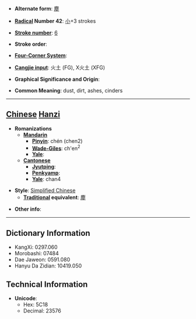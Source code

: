 * '''Alternate form''': [[塵]]

* '''[[Wiktionary:Chinese radical index| Radical]] Number 42''': [[Wiktionary:Chinese radical index 小|小]]+3 strokes

* '''[[Wiktionary:Chinese total strokes index|Stroke number]]''': [[Wiktionary:Chinese total strokes index 6|6]]

* '''Stroke order''': 

* '''[[Wiktionary:Chinese four corner index|Four-Corner System]]''': 

* '''[[Wiktionary:Chinese Cangjie index|Cangjie input]]''': 火土 (FG), X火土 (XFG)

* '''Graphical Significance and Origin''': 

* '''Common Meaning''': dust, dirt, ashes, cinders

----

== [[Chinese]] [[Hanzi]] ==

* '''Romanizations'''
** '''[[Mandarin]]'''
*** '''[[Pinyin]]''': chén (chen2)
*** '''[[Wade-Giles]]''': ch'en<sup>2</sup>
*** '''[[Yale]]''': 
** '''[[Cantonese]]'''
*** '''[[Jyutping]]''':
*** '''[[Penkyamp]]''': 
*** '''[[Yale]]''': chan4

* '''Style''': [[Simplified Chinese]] 
** '''[[Traditional Chinese|Traditional]] equivalent''': [[塵]]

* '''Other info''': 

----

== Dictionary Information ==

* KangXi: 0297.060
* Morobashi: 07484
* Dae Jaweon: 0591.080
* Hanyu Da Zidian: 10419.050

== Technical Information ==

* '''Unicode''':
** Hex: 5C18
** Decimal: 23576